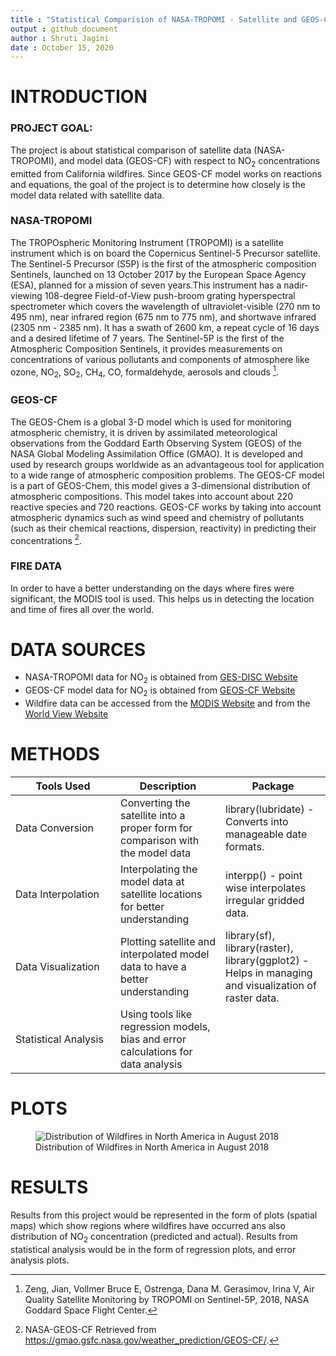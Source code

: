 ```yaml
---
title : "Statistical Comparision of NASA-TROPOMI - Satellite and GEOS-CF - Model Data"
output : github_document
author : Shruti Jagini 
date : October 15, 2020
---
```




# INTRODUCTION

### PROJECT GOAL: 

The project is about statistical comparison of satellite data (NASA-TROPOMI), and model data (GEOS-CF) with respect to NO~2~ concentrations emitted from California wildfires. Since GEOS-CF model works on reactions and equations, the goal of the project is to determine how closely is the model data related with satellite data. 

### NASA-TROPOMI 

The TROPOspheric Monitoring Instrument (TROPOMI) is a satellite instrument which is on board the Copernicus Sentinel-5 Precursor satellite. The Sentinel-5 Precursor (S5P) is the first of the atmospheric composition Sentinels, launched on 13 October 2017 by the European Space Agency (ESA), planned for a mission of seven years.This instrument has a nadir-viewing 108-degree Field-of-View push-broom grating hyperspectral spectrometer which covers the wavelength of ultraviolet-visible (270 nm to 495 nm), near infrared region (675 nm to 775 nm), and shortwave infrared (2305 nm - 2385 nm). It has a swath of 2600 km, a repeat cycle of 16 days and a desired lifetime of 7 years. The Sentinel-5P is the first of the Atmospheric Composition Sentinels, it provides measurements on concentrations of various pollutants and components of atmosphere like ozone, NO~2~, SO~2~, CH~4~, CO, formaldehyde, aerosols and clouds [^a-random-footnote-label].

[^a-random-footnote-label]: Zeng, Jian, Vollmer Bruce E, Ostrenga, Dana M. Gerasimov, Irina V, Air Quality
Satellite Monitoring by TROPOMI on Sentinel-5P, 2018, NASA Goddard Space Flight Center.


### GEOS-CF

The GEOS-Chem is a global 3-D model which is used for monitoring atmospheric chemistry, it is driven by assimilated meteorological observations from the Goddard Earth Observing System (GEOS) of the NASA Global Modeling Assimilation Office (GMAO). It is developed and used by research groups worldwide as an advantageous tool for application to a wide range of atmospheric composition problems. The GEOS-CF model is a part of GEOS-Chem, this model gives a 3-dimensional distribution of atmospheric compositions. This model takes into account about 220 reactive species and 720 reactions. GEOS-CF works by taking into account atmospheric dynamics such as wind speed and chemistry of pollutants (such as their chemical reactions, dispersion, reactivity) in predicting their concentrations [^a-random-footnote-label1].

[^a-random-footnote-label1]: NASA-GEOS-CF Retrieved from <https://gmao.gsfc.nasa.gov/weather_prediction/GEOS-CF/>.

### FIRE DATA

In order to have a better understanding on the days where fires were significant, the MODIS tool is used. This helps us in detecting the location and time of fires all over the world. 

# DATA SOURCES 
* NASA-TROPOMI data for NO~2~ is obtained from  [GES-DISC Website](https://disc.gsfc.nasa.gov/)
* GEOS-CF model data for NO~2~ is obtained from [GEOS-CF Website](https://portal.nccs.nasa.gov/datashare/gmao/geos-cf/v1/das/)
* Wildfire data can be accessed from the [MODIS Website](https://firms.modaps.eosdis.nasa.gov/download/) and from the [World View Website](https://worldview.earthdata.nasa.gov/)

# METHODS

Tools Used  | Description | Package 
------------- | -------------| -------------
Data Conversion | Converting the satellite into a proper form for comparison with the model data | library(lubridate) - Converts into manageable date formats.  
Data Interpolation | Interpolating the model data at satellite locations for better understanding | interpp() -  point wise interpolates irregular gridded data.
Data Visualization | Plotting satellite and interpolated model data to have a better understanding | library(sf), library(raster), library(ggplot2) - Helps in managing and visualization of raster data.  
Statistical Analysis |Using tools like regression models, bias and error calculations for data analysis | 


# PLOTS

![Distribution of Wildfires in North America in August 2018](https://github.com/geo511-2020/geo511-2020-tasks-shruti8297/blob/master/image.png)

[^a-random-footnote-label3]: [NASA-WORLD VIEW](https://worldview.earthdata.nasa.gov/)

# RESULTS 

Results from this project would be represented in the form of plots (spatial maps) which show regions where wildfires have occurred ans also distribution of NO~2~ concentration (predicted and actual). Results from statistical analysis would be in the form of regression plots, and error analysis plots. 

